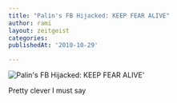 ```yaml
---
title: "Palin's FB Hijacked: KEEP FEAR ALIVE"
author: rami
layout: zeitgeist
categories:
publishedAt: '2010-10-29'

---
```


![Palin's FB Hijacked: KEEP FEAR ALIVE'](/assets/images/content/zeitgeist/palin-facebook-hijacked.jpg)

Pretty clever I must say
